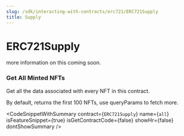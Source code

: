 ```yaml
---
slug: /sdk/interacting-with-contracts/erc721/ERC721Supply
title: Supply
---
```



# ERC721Supply

more information on this coming soon.


### Get All Minted NFTs





Get all the data associated with every NFT in this contract.

By default, returns the first 100 NFTs, use queryParams to fetch more.



<CodeSnippetWithSummary
      contract={`ERC721Supply`}
      name={`all`}
      isFeatureSnippet={true}
      isGetContractCode={false}
      showHr={false}
      dontShowSummary
    />
  


